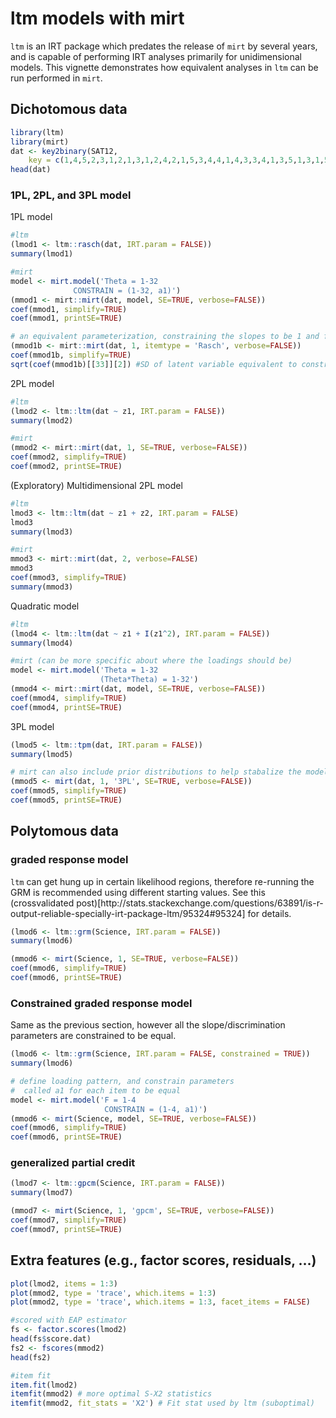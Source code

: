 ltm models with mirt
===================================

`ltm` is an IRT package which predates the release of `mirt` by several years, and is capable
of performing IRT analyses primarily for unidimensional models. This vignette demonstrates how 
equivalent analyses in `ltm` can be run performed in `mirt`. 

## Dichotomous data

```r
library(ltm)
library(mirt)
dat <- key2binary(SAT12,
    key = c(1,4,5,2,3,1,2,1,3,1,2,4,2,1,5,3,4,4,1,4,3,3,4,1,3,5,1,3,1,5,4,5))
head(dat)
```

### 1PL, 2PL, and 3PL model

1PL model

```r
#ltm
(lmod1 <- ltm::rasch(dat, IRT.param = FALSE))
summary(lmod1)

#mirt
model <- mirt.model('Theta = 1-32
              CONSTRAIN = (1-32, a1)')
(mmod1 <- mirt::mirt(dat, model, SE=TRUE, verbose=FALSE))
coef(mmod1, simplify=TRUE)
coef(mmod1, printSE=TRUE)

# an equivalent parameterization, constraining the slopes to be 1 and freeing the latent variance
(mmod1b <- mirt::mirt(dat, 1, itemtype = 'Rasch', verbose=FALSE))
coef(mmod1b, simplify=TRUE)
sqrt(coef(mmod1b)[[33]][2]) #SD of latent variable equivalent to constrained slopes
```

2PL model

```r
#ltm
(lmod2 <- ltm::ltm(dat ~ z1, IRT.param = FALSE))
summary(lmod2)

#mirt
(mmod2 <- mirt::mirt(dat, 1, SE=TRUE, verbose=FALSE))
coef(mmod2, simplify=TRUE)
coef(mmod2, printSE=TRUE)
```

(Exploratory) Multidimensional 2PL model

```r
#ltm 
lmod3 <- ltm::ltm(dat ~ z1 + z2, IRT.param = FALSE)
lmod3
summary(lmod3)

#mirt
mmod3 <- mirt::mirt(dat, 2, verbose=FALSE)
mmod3
coef(mmod3, simplify=TRUE)
summary(mmod3)
```

Quadratic model

```r
#ltm
(lmod4 <- ltm::ltm(dat ~ z1 + I(z1^2), IRT.param = FALSE))
summary(lmod4)

#mirt (can be more specific about where the loadings should be)
model <- mirt.model('Theta = 1-32
                    (Theta*Theta) = 1-32')
(mmod4 <- mirt::mirt(dat, model, SE=TRUE, verbose=FALSE))
coef(mmod4, simplify=TRUE)
coef(mmod4, printSE=TRUE)
```

3PL model

```r
(lmod5 <- ltm::tpm(dat, IRT.param = FALSE))
summary(lmod5)

# mirt can also include prior distributions to help stabalize the model
(mmod5 <- mirt(dat, 1, '3PL', SE=TRUE, verbose=FALSE))
coef(mmod5, simplify=TRUE)
coef(mmod5, printSE=TRUE)
```

## Polytomous data

### graded response model

`ltm` can get hung up in certain likelihood regions, therefore re-running the GRM is recommended using different starting values.
See this (crossvalidated post)[http://stats.stackexchange.com/questions/63891/is-r-output-reliable-specially-irt-package-ltm/95324#95324] for details.

```r
(lmod6 <- ltm::grm(Science, IRT.param = FALSE))
summary(lmod6)

(mmod6 <- mirt(Science, 1, SE=TRUE, verbose=FALSE))
coef(mmod6, simplify=TRUE)
coef(mmod6, printSE=TRUE)
```

### Constrained graded response model

Same as the previous section, however all the slope/discrimination parameters are constrained to be equal.

```r
(lmod6 <- ltm::grm(Science, IRT.param = FALSE, constrained = TRUE))
summary(lmod6)

# define loading pattern, and constrain parameters 
#  called a1 for each item to be equal
model <- mirt.model('F = 1-4
                     CONSTRAIN = (1-4, a1)') 
(mmod6 <- mirt(Science, model, SE=TRUE, verbose=FALSE))
coef(mmod6, simplify=TRUE)
coef(mmod6, printSE=TRUE)
```

### generalized partial credit

```r
(lmod7 <- ltm::gpcm(Science, IRT.param = FALSE))
summary(lmod7)

(mmod7 <- mirt(Science, 1, 'gpcm', SE=TRUE, verbose=FALSE))
coef(mmod7, simplify=TRUE)
coef(mmod7, printSE=TRUE)
```

## Extra features (e.g., factor scores, residuals, ...)

```r
plot(lmod2, items = 1:3)
plot(mmod2, type = 'trace', which.items = 1:3)
plot(mmod2, type = 'trace', which.items = 1:3, facet_items = FALSE)

#scored with EAP estimator
fs <- factor.scores(lmod2)
head(fs$score.dat)
fs2 <- fscores(mmod2)
head(fs2)

#item fit
item.fit(lmod2)
itemfit(mmod2) # more optimal S-X2 statistics
itemfit(mmod2, fit_stats = 'X2') # Fit stat used by ltm (suboptimal)
```
